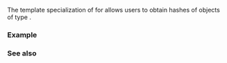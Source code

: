 {{cpp/title|hash{{petty|&lt;std::vector&lt;bool&gt;&gt;}}}}
{{cpp/container/vector_bool/navbar}}
{{ddcl|header=vector|since=c++11|1=
template&lt; class Allocator &gt;
struct hash&lt;std::vector&lt;bool, Allocator&gt;&gt;;
}}

The template specialization of {{lc|std::hash}} for {{c|std::vector&lt;bool&gt;}} allows users to obtain hashes of objects of type {{c|std::vector&lt;bool&gt;}}.

===Example===
{{example
|code=
#include &lt;iostream&gt;
#include &lt;unordered_set&gt;
#include &lt;vector&gt;

using vb = std::vector&lt;bool&gt;;

vb to_vector_bool(unsigned n)
{
    vb v;
    do
    {
        v.push_back(n &amp; 1);
        n &gt;&gt;= 1;
    }
    while (n);
    return v;
}

auto print(const vb&amp; v, bool new_line = true)
{
    for (std::cout &lt;&lt; "{ "; const bool e : v)
        std::cout &lt;&lt; e &lt;&lt; ' ';
    std::cout &lt;&lt; '}' &lt;&lt; (new_line ? '\n' : ' ');
}

int main()
{
    for (auto i{0U}; i != 8; ++i)
    {
        std::cout &lt;&lt; std::hex &lt;&lt; std::uppercase;
        vb v = to_vector_bool(i);
        std::cout &lt;&lt; std::hash&lt;vb&gt;{}(v) &lt;&lt; ' ' &lt;&lt; std::dec;
        print(v);
    }

    // std::hash for vector&lt;bool&gt; makes it possible to keep them in
    // unordered_* associative containers, such as unordered_set.

    std::unordered_set v{vb{0}, vb{0, 0}, vb{1}, vb{1}, vb{1, 0}, vb{1, 1}&lt;!----&gt;};

    for (vb const&amp; e : v)
        print(e, 0);
    std::cout &lt;&lt; '\n';
}
|p=true
|output=
6D09EE26D5863619 { 0 }
3C27D9F591D20E49 { 1 }
E74D3F72B7599C63 { 0 1 }
EE3BE81F55123770 { 1 1 }
3AAD2A2EDBEC6C35 { 0 0 1 }
EB057F773CB64C43 { 1 0 1 }
6E1354730102BE00 { 0 1 1 }
E2E622597C18899D { 1 1 1 }
{ 1 1 } { 1 0 } { 1 } { 0 0 } { 0 }
}}

===See also===
{{dsc begin}}
{{dsc inc|cpp/utility/dsc hash}}
{{dsc end}}

{{langlinks|ja|ru|zh}}